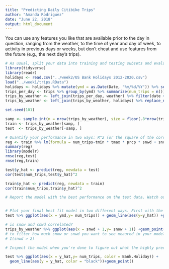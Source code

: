 ```yaml
---
title: "Predicting Daily Citibike Trips"
author: "Amanda Rodriguez"
date: "June 22, 2018"
output: html_document
---
```


You can use any features you like that are available prior to the day in question, ranging from the weather, to the time of year and day of week, to activity in previous days or weeks, but don't cheat and use features from the future (e.g., the next day's trips).
```r

# As usual, split your data into training and testing subsets and evaluate performance on each.
library(tidyverse)
library(readr)
holidays <- read.csv("../week2/US Bank Holidays 2012-2020.csv")
load("../week1/trips.RData")
holidays <- holidays %>% mutate(ymd = as.Date(Date, "%m/%d/%Y")) %>% select(ymd, Bank.Holiday)
trips_per_day <- trips %>% group_by(ymd) %>% summarize(num_trips = n()) 
trips_by_weather <- left_join(trips_per_day, weather) %>% filter(date > 0) %>% mutate(avg_temp = ((tmin+tmax)/2))
trips_by_weather <- left_join(trips_by_weather, holidays) %>% replace_na(list(Bank.Holiday = "FALSE"))

set.seed(101) 

samp <- sample.int(n = nrow(trips_by_weather), size = floor(.8*nrow(trips_by_weather)), replace = F)
train <- trips_by_weather[samp, ]
test  <- trips_by_weather[-samp, ]
```

```r
# Quantify your performance in two ways: R^2 (or the square of the correlation coefficient), as we've been doing, and with root mean-squared error.
reg <- train %>% lm(formula = num_trips~tmin * tmax * prcp * snwd + snow + Bank.Holiday)
summary(reg)
library(modelr)
rmse(reg,test)
rmse(reg,train)

test$y_hat <- predict(reg, newdata = test)
cor(test$num_trips,test$y_hat)^2

train$y_hat <- predict(reg, newdata = train)
cor(train$num_trips,train$y_hat)^2
```
```r
# Report the model with the best performance on the test data. Watch out for overfitting.


# Plot your final best fit model in two different ways. First with the date on the x-axis and the number of trips on the y-axis, showing the actual values as points and predicted values as a line. Second as a plot where the x-axis is the predicted value and the y-axis is the actual value, with each point representing one day.
test %>% ggplot(aes(x = ymd,y= num_trips)) + geom_line(aes(y=y_hat)) +geom_point()

# is snow and snwd correlated?
trips_by_weather %>% ggplot(aes(x = snwd + 1,y= snow + 1)) +geom_point(position = "jitter") +scale_x_log10() + scale_y_log10()
# to filter how much snow or snwd you want to see meaured in your model
# I(snwd > 2)

# Inspect the model when you're done to figure out what the highly predictive features are, and see if you can prune away any negligble features that don't matter much.

```

```r
test %>% ggplot(aes(x = y_hat,y= num_trips, color = Bank.Holiday)) +
  geom_line(aes(y = y_hat, color = "black"))+geom_point()

```